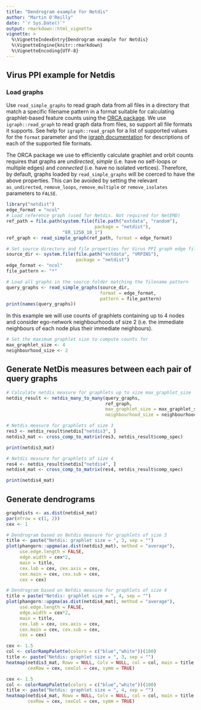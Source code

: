 ```yaml
---
title: "Dendrogram example for Netdis"
author: "Martin O'Reilly"
date: "`r Sys.Date()`"
output: rmarkdown::html_vignette
vignette: >
  %\VignetteIndexEntry{Dendrogram example for Netdis}
  %\VignetteEngine{knitr::rmarkdown}
  %\VignetteEncoding{UTF-8}
---
```


## Virus PPI example for Netdis

### Load graphs
Use `read_simple_graphs` to read graph data from all files in a directory that 
match a specific filename pattern in a format suitable for calculating 
graphlet-based feature counts using the 
[ORCA package](https://CRAN.R-project.org/package=orca).
We use `igraph::read_graph` to read graph data from files, so support
all file formats it supports. See help for `igraph::read_graph` for a list of 
supported values for the `format` parameter and the [igraph documentation](http://igraph.org/c/doc/igraph-Foreign.html#igraph_read_graph_edgelist)
for descriptions of each of the supported file formats.

The ORCA package we use to efficiently calculate graphlet and orbit counts 
requires that graphs are _undirected_, _simple_ (i.e. have no self-loops or 
multiple edges) and _connected_ (i.e. have no isolated vertices). Therefore, by
default, graphs loaded by `read_simple_graphs` will be coerced to have the above
properties. This can be avoided by setting the relevant `as_undirected`, 
`remove_loops`, `remove_multiple` or `remove_isolates` parameters to `FALSE`.
```r
library("netdist")
edge_format = "ncol"
# Load reference graph (used for Netdis. Not required for NetEMD)
ref_path = file.path(system.file(file.path("extdata", "random"),
                                 package = "netdist"),
                     "ER_1250_10_1")
ref_graph <- read_simple_graph(ref_path, format = edge_format)

# Set source directory and file properties for Virus PPI graph edge files
source_dir <- system.file(file.path("extdata", "VRPINS"),
                          package = "netdist")
edge_format <- "ncol"
file_pattern <- "*"

# Load all graphs in the source folder matching the filename pattern
query_graphs <- read_simple_graphs(source_dir,
                                   format = edge_format, 
                                   pattern = file_pattern)
print(names(query_graphs))
```

In this example we will use counts of graphlets containing up to 4 nodes and 
consider ego-network neighbourhoods of size 2 (i.e. the immediate neighbours of 
each node plus their immediate neighbours). 
```r
# Set the maximum graphlet size to compute counts for
max_graphlet_size <- 4
neighbourhood_size <- 2
```

## Generate NetDis measures between each pair of query graphs
```r

# Calculate netdis measure for graphlets up to size max_graphlet_size
netdis_result <- netdis_many_to_many(query_graphs,
                                     ref_graph,
                                     max_graphlet_size = max_graphlet_size,
                                     neighbourhood_size = neighbourhood_size)

# Netdis measure for graphlets of size 3
res3 <- netdis_result$netdis["netdis3", ]
netdis3_mat <- cross_comp_to_matrix(res3, netdis_result$comp_spec)

print(netdis3_mat)

# Netdis measure for graphlets of size 4
res4 <- netdis_result$netdis["netdis4", ]
netdis4_mat <- cross_comp_to_matrix(res4, netdis_result$comp_spec)

print(netdis4_mat)
```

## Generate dendrograms
```r
graphdists <- as.dist(netdis4_mat)
par(mfrow = c(1, 2))
cex <- 1

# Dendrogram based on Netdis measure for graphlets of size 3
title <- paste("Netdis: graphlet size = ", 3, sep = "")
plot(phangorn::upgma(as.dist(netdis3_mat), method = "average"),
     use.edge.length = FALSE, 
     edge.width = cex*2,
     main = title,
     cex.lab = cex, cex.axis = cex,
     cex.main = cex, cex.sub = cex,
     cex = cex)

# Dendrogram based on Netdis measure for graphlets of size 4
title = paste("Netdis: graphlet size = ", 4, sep = "")
plot(phangorn::upgma(as.dist(netdis4_mat), method = "average"),
     use.edge.length = FALSE, 
     edge.width = cex*2,
     main = title,
     cex.lab = cex, cex.axis = cex,
     cex.main = cex, cex.sub = cex,
     cex = cex)
```
```r
cex <- 1.5
col <- colorRampPalette(colors = c("blue","white"))(100)
title <- paste("Netdis: graphlet size = ", 3, sep = "")
heatmap(netdis3_mat, Rowv = NULL, Colv = NULL, col = col, main = title,
        cexRow = cex, cexCol = cex, symm = TRUE)
```
```r
cex <- 1.5
col <- colorRampPalette(colors = c("blue","white"))(100)
title <- paste("Netdis: graphlet size = ", 4, sep = "")
heatmap(netdis4_mat, Rowv = NULL, Colv = NULL, col = col, main = title,
        cexRow = cex, cexCol = cex, symm = TRUE)
```